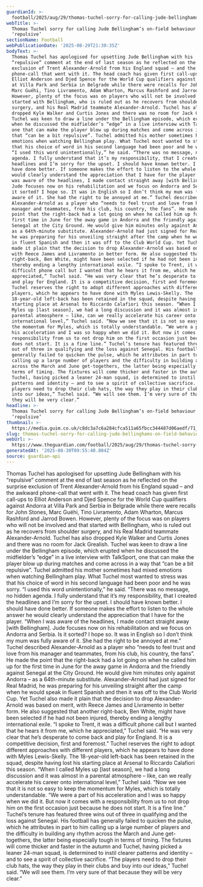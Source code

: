 ```yaml
---
guardianId: >-
  football/2025/aug/29/thomas-tuchel-sorry-for-calling-jude-bellinghams-on-field-behaviour-repulsive
webTitle: >-
  Thomas Tuchel sorry for calling Jude Bellingham’s on-field behaviour
  ‘repulsive’
sectionName: Football
webPublicationDate: '2025-08-29T21:30:35Z'
bodyText: >-
  Thomas Tuchel has apologised for upsetting Jude Bellingham with his
  “repulsive” comment at the end of last season as he reflected on the surprise
  exclusion of Trent Alexander-Arnold from his England squad – and the awkward
  phone-call that went with it. The head coach has given first call-ups to
  Elliot Anderson and Djed Spence for the World Cup qualifiers against Andorra
  at Villa Park and Serbia in Belgrade while there were recalls for John Stones,
  Marc Guéhi, Tino Livramento, Adam Wharton, Marcus Rashford and Jarrod Bowen.
  However, plenty of the focus was on players who will not be involved and that
  started with Bellingham, who is ruled out as he recovers from shoulder
  surgery, and his Real Madrid teammate Alexander-Arnold. Tuchel has also
  dropped Kyle Walker and Curtis Jones and there was no room for Jack Grealish.
  Tuchel was keen to draw a line under the Bellingham episode, which erupted
  when he discussed the midfielder’s “edge” in a live interview with TalkSport,
  one that can make the player blow up during matches and come across in a way
  that “can be a bit repulsive”. Tuchel admitted his mother sometimes had mixed
  emotions when watching Bellingham play. What Tuchel most wanted to stress was
  that his choice of word in his second language had been poor and he was sorry.
  “I used this word unintentionally,” he said. “There was no message, no hidden
  agenda. I fully understand that it’s my responsibility, that I created the
  headlines and I’m sorry for the upset. I should have known better. I should
  have done better. If someone makes the effort to listen to the whole answer he
  would clearly understand the appreciation that I have for the player. “When I
  was aware of the headlines, I made contact straight away [with Bellingham].
  Jude focuses now on his rehabilitation and we focus on Andorra and Serbia. Is
  it sorted? I hope so. It was in English so I don’t think my mum was fully
  aware of it. She had the right to be annoyed at me.” Tuchel described
  Alexander-Arnold as a player who “needs to feel trust and love from his
  manager and teammates, from his club, his country, the fans”. He made the
  point that the right-back had a lot going on when he called him up for the
  first time in June for the away game in Andorra and the friendly against
  Senegal at the City Ground. He would give him minutes only against Andorra –
  as a 64th-minute substitute. Alexander-Arnold had just signed for Real Madrid,
  he was preparing for his unveiling straight after the camp when he would speak
  in fluent Spanish and then it was off to the Club World Cup. Yet Tuchel also
  made it plain that the decision to drop Alexander-Arnold was based on merit,
  with Reece James and Livramento in better form. He also suggested that another
  right-back, Ben White, might have been selected if he had not been injured,
  thereby ending a lengthy international exile. “I spoke to Trent, it was a
  difficult phone call but I wanted that he hears it from me, which he
  appreciated,” Tuchel said. “He was very clear that he’s desperate to come back
  and play for England. It is a competitive decision, first and foremost.”
  Tuchel reserves the right to adopt different approaches with different
  players, which he appears to have done with Myles Lewis-Skelly. The
  18-year-old left-back has been retained in the squad, despite having lost his
  starting place at Arsenal to Riccardo Calafiori this season. “When I called
  Myles up [last season], we had a long discussion and it was almost in a
  parental atmosphere – like, can we really accelerate his career onto
  international level,” Tuchel said. “Now we see that it is not so easy to keep
  the momentum for Myles, which is totally understandable. “We were a part of
  his acceleration and I was so happy when we did it. But now it comes with a
  responsibility from us to not drop him on the first occasion just because he
  does not start. It is a fine line.” Tuchel’s tenure has featured three wins
  out of three in qualifying and the loss against Senegal. His football has
  generally failed to quicken the pulse, which he attributes in part to him
  calling up a large number of players and the difficulty in building any rhythm
  across the March and June get-togethers, the latter being especially tough in
  terms of timing. The fixtures will come thicker and faster in the autumn and
  Tuchel, having picked a leaner 24-man squad, is determined to instil clearer
  patterns and identity – and to see a spirit of collective sacrifice. “The
  players need to drop their club hats, the way they play in their clubs and buy
  into our ideas,” Tuchel said. “We will see them. I’m very sure of that because
  they will be very clear.”
headline: >-
  Thomas Tuchel sorry for calling Jude Bellingham’s on-field behaviour
  ‘repulsive’
thumbnail: >-
  https://media.guim.co.uk/c8dc3a7c6a284cfca511a65fbcc344487d06aedf/71_0_2351_1880/500.jpg
slug: thomas-tuchel-sorry-for-calling-jude-bellinghams-on-field-behaviour-repulsive
webUrl: >-
  https://www.theguardian.com/football/2025/aug/29/thomas-tuchel-sorry-for-calling-jude-bellinghams-on-field-behaviour-repulsive
generatedAt: '2025-08-30T09:55:40.804Z'
source: guardian-api
---
```

Thomas Tuchel has apologised for upsetting Jude Bellingham with his “repulsive” comment at the end of last season as he reflected on the surprise exclusion of Trent Alexander-Arnold from his England squad – and the awkward phone-call that went with it. The head coach has given first call-ups to Elliot Anderson and Djed Spence for the World Cup qualifiers against Andorra at Villa Park and Serbia in Belgrade while there were recalls for John Stones, Marc Guéhi, Tino Livramento, Adam Wharton, Marcus Rashford and Jarrod Bowen. However, plenty of the focus was on players who will not be involved and that started with Bellingham, who is ruled out as he recovers from shoulder surgery, and his Real Madrid teammate Alexander-Arnold. Tuchel has also dropped Kyle Walker and Curtis Jones and there was no room for Jack Grealish. Tuchel was keen to draw a line under the Bellingham episode, which erupted when he discussed the midfielder’s “edge” in a live interview with TalkSport, one that can make the player blow up during matches and come across in a way that “can be a bit repulsive”. Tuchel admitted his mother sometimes had mixed emotions when watching Bellingham play. What Tuchel most wanted to stress was that his choice of word in his second language had been poor and he was sorry. “I used this word unintentionally,” he said. “There was no message, no hidden agenda. I fully understand that it’s my responsibility, that I created the headlines and I’m sorry for the upset. I should have known better. I should have done better. If someone makes the effort to listen to the whole answer he would clearly understand the appreciation that I have for the player. “When I was aware of the headlines, I made contact straight away [with Bellingham]. Jude focuses now on his rehabilitation and we focus on Andorra and Serbia. Is it sorted? I hope so. It was in English so I don’t think my mum was fully aware of it. She had the right to be annoyed at me.” Tuchel described Alexander-Arnold as a player who “needs to feel trust and love from his manager and teammates, from his club, his country, the fans”. He made the point that the right-back had a lot going on when he called him up for the first time in June for the away game in Andorra and the friendly against Senegal at the City Ground. He would give him minutes only against Andorra – as a 64th-minute substitute. Alexander-Arnold had just signed for Real Madrid, he was preparing for his unveiling straight after the camp when he would speak in fluent Spanish and then it was off to the Club World Cup. Yet Tuchel also made it plain that the decision to drop Alexander-Arnold was based on merit, with Reece James and Livramento in better form. He also suggested that another right-back, Ben White, might have been selected if he had not been injured, thereby ending a lengthy international exile. “I spoke to Trent, it was a difficult phone call but I wanted that he hears it from me, which he appreciated,” Tuchel said. “He was very clear that he’s desperate to come back and play for England. It is a competitive decision, first and foremost.” Tuchel reserves the right to adopt different approaches with different players, which he appears to have done with Myles Lewis-Skelly. The 18-year-old left-back has been retained in the squad, despite having lost his starting place at Arsenal to Riccardo Calafiori this season. “When I called Myles up [last season], we had a long discussion and it was almost in a parental atmosphere – like, can we really accelerate his career onto international level,” Tuchel said. “Now we see that it is not so easy to keep the momentum for Myles, which is totally understandable. “We were a part of his acceleration and I was so happy when we did it. But now it comes with a responsibility from us to not drop him on the first occasion just because he does not start. It is a fine line.” Tuchel’s tenure has featured three wins out of three in qualifying and the loss against Senegal. His football has generally failed to quicken the pulse, which he attributes in part to him calling up a large number of players and the difficulty in building any rhythm across the March and June get-togethers, the latter being especially tough in terms of timing. The fixtures will come thicker and faster in the autumn and Tuchel, having picked a leaner 24-man squad, is determined to instil clearer patterns and identity – and to see a spirit of collective sacrifice. “The players need to drop their club hats, the way they play in their clubs and buy into our ideas,” Tuchel said. “We will see them. I’m very sure of that because they will be very clear.”
